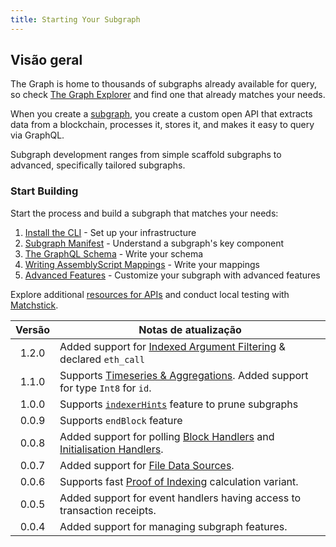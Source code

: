 ```yaml
---
title: Starting Your Subgraph
---
```


## Visão geral

The Graph is home to thousands of subgraphs already available for query, so check [The Graph Explorer](https://thegraph.com/explorer) and find one that already matches your needs.

When you create a [subgraph](/subgraphs/developing/subgraphs/), you create a custom open API that extracts data from a blockchain, processes it, stores it, and makes it easy to query via GraphQL.

Subgraph development ranges from simple scaffold subgraphs to advanced, specifically tailored subgraphs.

### Start Building

Start the process and build a subgraph that matches your needs:

1. [Install the CLI](/subgraphs/developing/creating/install-the-cli/) - Set up your infrastructure
2. [Subgraph Manifest](/subgraphs/developing/creating/subgraph-manifest/) - Understand a subgraph's key component
3. [The GraphQL Schema](/subgraphs/developing/creating/ql-schema/) - Write your schema
4. [Writing AssemblyScript Mappings](/subgraphs/developing/creating/assemblyscript-mappings/) - Write your mappings
5. [Advanced Features](/subgraphs/developing/creating/advanced/) - Customize your subgraph with advanced features

Explore additional [resources for APIs](/subgraphs/developing/creating/graph-ts/README/) and conduct local testing with [Matchstick](/subgraphs/developing/creating/unit-testing-framework/).

| Versão | Notas de atualização                                                                                                                                                     |
| :----: | ------------------------------------------------------------------------------------------------------------------------------------------------------------------------ |
|  1.2.0 | Added support for [Indexed Argument Filtering](/#indexed-argument-filters--topic-filters) & declared `eth_call`                                                          |
|  1.1.0 | Supports [Timeseries & Aggregations](#timeseries-and-aggregations). Added support for type `Int8` for `id`.                                                              |
|  1.0.0 | Supports [`indexerHints`](/developing/creating-a-subgraph/#indexer-hints) feature to prune subgraphs                                                                     |
|  0.0.9 | Supports `endBlock` feature                                                                                                                                              |
|  0.0.8 | Added support for polling [Block Handlers](/developing/creating-a-subgraph/#polling-filter) and [Initialisation Handlers](/developing/creating-a-subgraph/#once-filter). |
|  0.0.7 | Added support for [File Data Sources](/developing/creating-a-subgraph/#file-data-sources).                                                                               |
|  0.0.6 | Supports fast [Proof of Indexing](/indexing/overview/#what-is-a-proof-of-indexing-poi) calculation variant.                                                              |
|  0.0.5 | Added support for event handlers having access to transaction receipts.                                                                                                  |
|  0.0.4 | Added support for managing subgraph features.                                                                                                                            |
